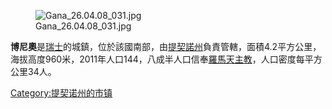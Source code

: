 [[Image:Gana_26.04.08_031.jpg|right]]

'''博尼奧'''是[[瑞士|瑞士]]的城鎮，位於該國南部，由[[提契諾州|提契諾州]]負責管轄，面積4.2平方公里，海拔高度960米，2011年人口144，八成半人口信奉[[羅馬天主教|羅馬天主教]]，人口密度每平方公里34人。

{{Switzerland-geo-stub}}
[[Category:提契诺州的市镇|Category:提契诺州的市镇]]